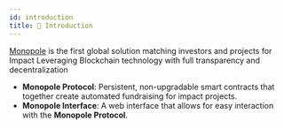 ```yaml
---
id: introduction
title: 📖 Introduction
---
```


[Monopole](https://monopole.network) is the first global solution matching investors and projects for Impact Leveraging Blockchain technology with full transparency and decentralization

* **Monopole Protocol**: Persistent, non-upgradable smart contracts that together create automated fundraising for impact projects.
* **Monopole Interface**: A web interface that allows for easy interaction with the **Monopole Protocol**.